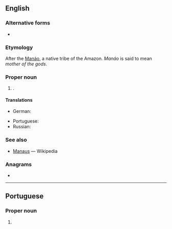{{also|manaus}}
==English==

===Alternative forms===
* {{l|en|Manáos}} {{qual|dated}}

===Etymology===
After the [[Manáo]], a native {{der|en|arw|-}} tribe of the Amazon. ''Manáo'' is said to mean ''mother of the gods''.

===Proper noun===
{{en-proper noun}}

# {{place|en|municipality/state capital|s/Amazonas|c/Brazil}}.

====Translations====
{{trans-top|capital of Amazonas}}
* German: {{t+|de|Manaus}}
{{trans-mid}}
* Portuguese: {{t+|pt|Manaus}}
* Russian: {{t|ru|Мана́ус}}
{{trans-bottom}}

===See also===
* [[w:Manaus|Manaus]] — Wikipedia

===Anagrams===
* {{anagrams|en|a=aamnsu|Amanus|Aumans|Umanas|namasu|samanu}}

----

==Portuguese==

===Proper noun===
{{pt-proper noun}}

# {{place|pt|municipality/state capital|s/Amazonas|c/Brazil|t1=Manaus}}